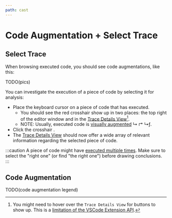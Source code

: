 ```yaml
---
path: cast
---
```

# Code Augmentation + Select Trace


## Select Trace

When browsing executed code, you should see code augmentations, like this:

TODO(pics)

You can investigate the execution of a piece of code by selecting it for analysis:

* Place the keyboard cursor on a piece of code that has executed.
  * You should see the red crosshair <DarkLightImg src="crosshair_red.svg" /> show up in two places: the top right of the editor window and in the [Trace Details View](./trace-detail)[^1].
  * NOTE: Usually, executed code is [visually augmented](#code-augmentation) <span className='color-red'> ↳ ↱ </span><span className='color-gray'>↳</span><span className='color-orange'>ƒ</span>.
* Click the crosshair <DarkLightImg src="crosshair_red.svg" />.
* The [Trace Details View](./trace-details) should now offer a wide array of relevant information regarding the selected piece of code.

:::caution
A piece of code might have [executed multiple times](./trace-details#executions). Make sure to select the "right one" (or find "the right one") before drawing conclusions.
:::


## Code Augmentation

TODO(code augmentation legend)



[^1]: You might need to hover over the `Trace Details View` for buttons to show up. This is a [limitation of the VSCode Extension API](https://github.com/microsoft/vscode/issues/78829).
